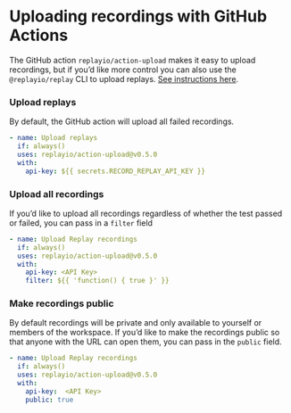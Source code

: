# Uploading recordings with GitHub Actions

The GitHub action `replayio/action-upload` makes it easy to upload recordings, but if you’d like more control you can also use the `@replayio/replay` CLI to upload replays. [See instructions here](../../Test-Runners/Cypress/Cypress-Instructions-(archived)/Recording-with-Other-CI-Providers.md).

### Upload replays

By default, the GitHub action will upload all failed recordings. 

```yaml
- name: Upload replays
  if: always()
  uses: replayio/action-upload@v0.5.0
  with:
    api-key: ${{ secrets.RECORD_REPLAY_API_KEY }}
```

### Upload all recordings

If you’d like to upload all recordings regardless of whether the test passed or failed, you can pass in a `filter` field

```yaml
- name: Upload Replay recordings
  if: always()
  uses: replayio/action-upload@v0.5.0
  with:
    api-key: <API Key>
    filter: ${{ 'function() { true }' }}
```

### Make recordings public

By default recordings will be private and only available to yourself or members of the workspace. If you’d like to make the recordings public so that anyone with the URL can open them, you can pass in the `public` field.

```yaml
- name: Upload Replay recordings
  if: always()
  uses: replayio/action-upload@v0.5.0
  with:
    api-key:  <API Key>
    public: true
```